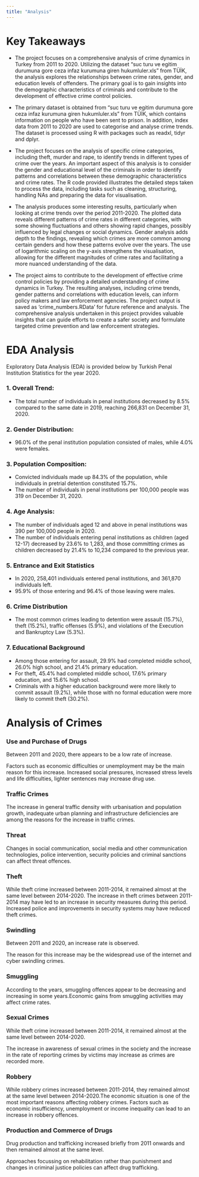 ```yaml
---
title: "Analysis"
---
```


# Key Takeaways

-   The project focuses on a comprehensive analysis of crime dynamics in Turkey from 2011 to 2020. Utilizing the dataset "suc turu ve egitim durumuna gore ceza infaz kurumuna giren hukumluler.xls" from TÜİK, the analysis explores the relationships between crime rates, gender, and education levels of offenders. The primary goal is to gain insights into the demographic characteristics of criminals and contribute to the development of effective crime control policies.

-   The primary dataset is obtained from "suc turu ve egitim durumuna gore ceza infaz kurumuna giren hukumluler.xls" from TÜİK, which contains information on people who have been sent to prison. In addition, index data from 2011 to 2020 are used to categorise and analyse crime trends. The dataset is processed using R with packages such as readxl, tidyr and dplyr.

-   The project focuses on the analysis of specific crime categories, including theft, murder and rape, to identify trends in different types of crime over the years. An important aspect of this analysis is to consider the gender and educational level of the criminals in order to identify patterns and correlations between these demographic characteristics and crime rates. The R code provided illustrates the detailed steps taken to process the data, including tasks such as cleaning, structuring, handling NAs and preparing the data for visualisation.

-   The analysis produces some interesting results, particularly when looking at crime trends over the period 2011-2020. The plotted data reveals different patterns of crime rates in different categories, with some showing fluctuations and others showing rapid changes, possibly influenced by legal changes or social dynamics. Gender analysis adds depth to the findings, revealing which crimes are more common among certain genders and how these patterns evolve over the years. The use of logarithmic scaling on the y-axis strengthens the visualisation, allowing for the different magnitudes of crime rates and facilitating a more nuanced understanding of the data.

-   The project aims to contribute to the development of effective crime control policies by providing a detailed understanding of crime dynamics in Turkey. The resulting analyses, including crime trends, gender patterns and correlations with education levels, can inform policy makers and law enforcement agencies. The project output is saved as 'crime_numbers.RData' for future reference and analysis. The comprehensive analysis undertaken in this project provides valuable insights that can guide efforts to create a safer society and formulate targeted crime prevention and law enforcement strategies.

# EDA Analysis

Exploratory Data Analysis (EDA) is provided below by Turkish Penal Institution Statistics for the year 2020.

### 1. Overall Trend:

-   The total number of individuals in penal institutions decreased by 8.5% compared to the same date in 2019, reaching 266,831 on December 31, 2020.

### 2. Gender Distribution:

-   96.0% of the penal institution population consisted of males, while 4.0% were females.

### 3. Population Composition:

-   Convicted individuals made up 84.3% of the population, while individuals in pretrial detention constituted 15.7%.
-   The number of individuals in penal institutions per 100,000 people was 319 on December 31, 2020.

### 4. Age Analysis:

-   The number of individuals aged 12 and above in penal institutions was 390 per 100,000 people in 2020.
-   The number of individuals entering penal institutions as children (aged 12-17) decreased by 23.6% to 1,283, and those committing crimes as children decreased by 21.4% to 10,234 compared to the previous year.

### 5. Entrance and Exit Statistics

-   In 2020, 258,401 individuals entered penal institutions, and 361,870 individuals left.
-   95.9% of those entering and 96.4% of those leaving were males.

### 6. Crime Distribution

-   The most common crimes leading to detention were assault (15.7%), theft (15.2%), traffic offenses (5.9%), and violations of the Execution and Bankruptcy Law (5.3%).

### 7. Educational Background

-   Among those entering for assault, 29.9% had completed middle school, 26.0% high school, and 21.4% primary education.
-   For theft, 45.4% had completed middle school, 17.6% primary education, and 15.6% high school.
-   Criminals with a higher education background were more likely to commit assault (9.2%), while those with no formal education were more likely to commit theft (30.2%).

# Analysis of Crimes

### Use and Purchase of Drugs

Between 2011 and 2020, there appears to be a low rate of increase.

Factors such as economic difficulties or unemployment may be the main reason for this increase. Increased social pressures, increased stress levels and life difficulties, lighter sentences may increase drug use.

### Traffic Crimes

The increase in general traffic density with urbanisation and population growth, inadequate urban planning and infrastructure deficiencies are among the reasons for the increase in traffic crimes.

### Threat

Changes in social communication, social media and other communication technologies, police intervention, security policies and criminal sanctions can affect threat offences.

### Theft

While theft crime increased between 2011-2014, it remained almost at the same level between 2014-2020. The increase in theft crimes between 2011-2014 may have led to an increase in security measures during this period. Increased police and improvements in security systems may have reduced theft crimes.

### Swindling

Between 2011 and 2020, an increase rate is observed.

The reason for this increase may be the widespread use of the internet and cyber swindling crimes.

### Smuggling

According to the years, smuggling offences appear to be decreasing and increasing in some years.Economic gains from smuggling activities may affect crime rates.

### Sexual Crimes

While theft crime increased between 2011-2014, it remained almost at the same level between 2014-2020.

The increase in awareness of sexual crimes in the society and the increase in the rate of reporting crimes by victims may increase as crimes are recorded more.

### Robbery

While robbery crimes increased between 2011-2014, they remained almost at the same level between 2014-2020.The economic situation is one of the most important reasons affecting robbery crimes. Factors such as economic insufficiency, unemployment or income inequality can lead to an increase in robbery offences.

### Production and Commerce of Drugs

Drug production and trafficking increased briefly from 2011 onwards and then remained almost at the same level.

Approaches focussing on rehabilitation rather than punishment and changes in criminal justice policies can affect drug trafficking.
